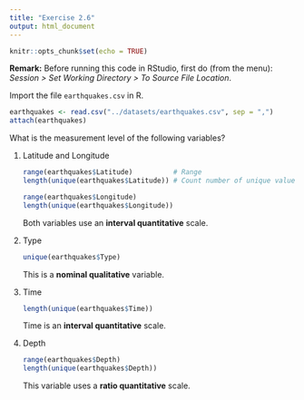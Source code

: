 ```yaml
---
title: "Exercise 2.6"
output: html_document
---
```


```r
knitr::opts_chunk$set(echo = TRUE)
```

**Remark:** Before running this code in RStudio, first do (from the menu): *Session > Set Working Directory > To Source File Location*.


Import the file `earthquakes.csv` in R.


```r
earthquakes <- read.csv("../datasets/earthquakes.csv", sep = ",")
attach(earthquakes)
```
    
What is the measurement level of the following variables?

1. Latitude and Longitude

    ```r
    range(earthquakes$Latitude)          # Range
    length(unique(earthquakes$Latitude)) # Count number of unique values
    
    range(earthquakes$Longitude)
    length(unique(earthquakes$Longitude))
    ```
    
    Both variables use an **interval quantitative** scale.
    
2. Type

    ```r
    unique(earthquakes$Type)
    ```
    
    This is a **nominal qualitative** variable.
    
3. Time

    ```r
    length(unique(earthquakes$Time))
    ```
    
    Time is an **interval quantitative** scale.
    
4. Depth

    ```r
    range(earthquakes$Depth)
    length(unique(earthquakes$Depth))
    ```
    
    This variable uses a **ratio quantitative** scale.
    
